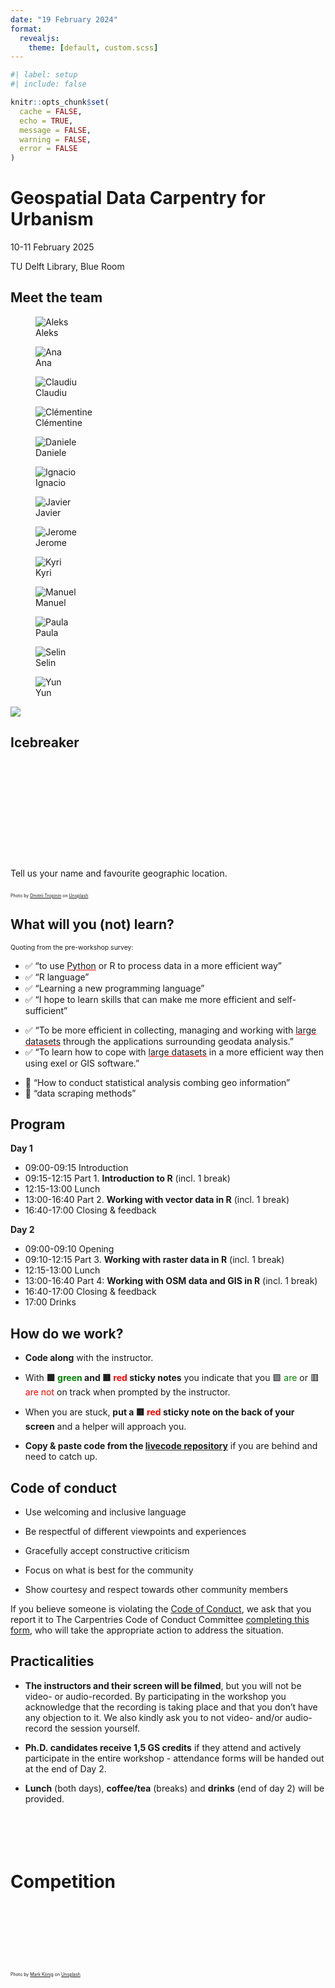 ```yaml
---
date: "19 February 2024"
format: 
  revealjs:
    theme: [default, custom.scss]
---
```



```r
#| label: setup
#| include: false

knitr::opts_chunk$set(
  cache = FALSE,
  echo = TRUE,
  message = FALSE,
  warning = FALSE,
  error = FALSE
)
```

# Geospatial Data Carpentry for Urbanism { background-image="fig/tudlib-green.png"}

10-11 February 2025 

TU Delft Library, Blue Room

## Meet the team

::: {layout-ncol=7 .caption}

![Aleks](fig/aleks.webp)

![Ana](fig/ana.webp)

![Claudiu](fig/claudiu.webp)

![Clémentine](fig/clementine.webp)

![Daniele](fig/daniele.webp)

![Ignacio](fig/ignacio.webp)

![Javier](fig/javier.webp)

![Jerome](fig/jerome.webp)

![Kyri](fig/kyri.webp)

![Manuel](fig/manuel.webp)

![Paula](fig/paula.webp)

![Selin](fig/selin.webp)

![Yun](fig/yun.webp)

![](fig/blank.webp)

:::

## Icebreaker {background-image="fig/icebreaker.jpeg"}

<br><br><br><br><br><br><br><br><br><br>Tell us your name and favourite geographic location.

::: {style="font-size: 50%;"}

<br><div>Photo by <a href="https://unsplash.com/@dtropinin?utm_content=creditCopyText&utm_medium=referral&utm_source=unsplash">Dmitrii Tropinin</a> on <a href="https://unsplash.com/photos/red-and-white-ship-on-sea-during-daytime-cmJJJ829kK4?utm_content=creditCopyText&utm_medium=referral&utm_source=unsplash">Unsplash</a></div>

:::



## What will you (not) learn?

::: {.fragment}

<span style="font-size: 75%;">Quoting from the pre-workshop survey:</span>

:::

::: {.fragment .fade-in-then-semi-out}

- ✅ "to use <span style="text-decoration: underline; -webkit-text-decoration-color: red; text-decoration-color: red;">Python</span> or R to process data in a more efficient way"</span>
- ✅ "R language"
- ✅ "Learning a new programming language"
- ✅ "I hope to learn skills that can make me more efficient and self-sufficient"

:::

::: {.fragment .fade-in-then-semi-out}

- ✅ "To be more efficient in collecting, managing and working with <span style="text-decoration: underline; -webkit-text-decoration-color: red; text-decoration-color: red;">large datasets</span> through the applications surrounding geodata analysis."
- ✅ "To learn how to cope with <span style="text-decoration: underline; -webkit-text-decoration-color: red; text-decoration-color: red;">large datasets</span> in a more efficient way then using exel or GIS software."

:::

::: {.fragment}

- 🚫 "How to conduct statistical analysis combing geo information"
- 🚫 "data scraping methods"

:::

## Program

::: {.fragment}

**Day 1**

  - 09:00-09:15 Introduction
  - 09:15-12:15 Part 1. **Introduction to R** (incl. 1 break)
  - 12:15-13:00 Lunch
  - 13:00-16:40 Part 2. **Working with vector data in R** (incl. 1 break)
  - 16:40-17:00 Closing & feedback

:::

::: {.fragment}

**Day 2**

  - 09:00-09:10 Opening
  - 09:10-12:15 Part 3. **Working with raster data in R** (incl. 1 break)
  - 12:15-13:00 Lunch
  - 13:00-16:40 Part 4: **Working with OSM data and GIS in R** (incl. 1 break)
  - 16:40-17:00 Closing & feedback
  - 17:00 Drinks
  
:::

## How do we work?

::: {.incremental}

- **Code along** with the instructor.

- With **🟩 <font color="green">green</font> and 🟥 <font color="red">red</font> sticky notes** you indicate that you 🟩 <font color="green">are</font> or 🟥 <font color="red">are not</font> on track when prompted by the instructor. 

- When you are stuck, **put a 🟥 <font color="red">red</font> sticky note on the back of your screen** and a helper will approach you.

- **Copy & paste code from the [livecode repository](https://edu.nl/wa4xu)** if you are behind and need to catch up.

:::

## Code of conduct

- Use welcoming and inclusive language

- Be respectful of different viewpoints and experiences

- Gracefully accept constructive criticism

- Focus on what is best for the community

- Show courtesy and respect towards other community members

If you believe someone is violating the [Code of Conduct](https://docs.carpentries.org/topic_folders/policies/code-of-conduct.html), we ask that you report it to The Carpentries Code of Conduct Committee [completing this form](https://goo.gl/forms/KoUfO53Za3apOuOK2), who will take the appropriate action to address the situation.

## Practicalities 

::: {.incremental}

- **The instructors and their screen will be filmed**, but you will not be video- or audio-recorded. By participating in the workshop you acknowledge that the recording is taking place and that you don't have any objection to it. We also kindly ask you to not video- and/or audio-record the session yourself.

- **Ph.D. candidates receive 1,5 GS credits** if they attend and actively participate in the entire workshop - attendance forms will be handed out at the end of Day 2.

- **Lunch** (both days), **coffee/tea** (breaks) and **drinks** (end of day 2) will be provided.

:::

# <br><br>Competition {background-image="fig/competition.jpeg"}

::: {div}

::: {style="font-size: 50%;"}

<br><br><br><br><br><br><br><br><br><br><br><br><div>Photo by <a href="https://unsplash.com/@markkoenig?utm_content=creditCopyText&utm_medium=referral&utm_source=unsplash">Mark König</a> on <a href="https://unsplash.com/photos/a-group-of-people-rowing-on-a-body-of-water-fNXJs8IVFHA?utm_content=creditCopyText&utm_medium=referral&utm_source=unsplash">Unsplash</a></div>

:::

:::
